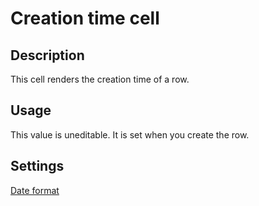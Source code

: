 # Creation time cell

## Description

This cell renders the creation time of a row.

## Usage

This value is uneditable. It is set when you create the row.

## Settings

[Date format](../../../features/columns/column-settings#linking-table-files#date-format)
